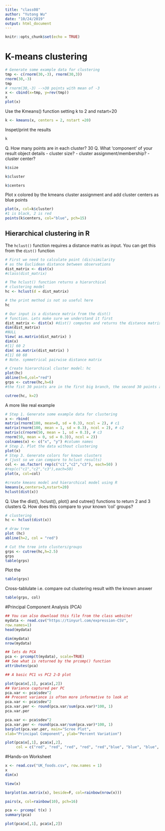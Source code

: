 ```yaml
---
title: "class08"
author: "Yutong Wu"
date: "10/24/2019"
output: html_document
---
```


```r
knitr::opts_chunk$set(echo = TRUE)
```

# K-means clustering 
```r
# Generate some example data for clustering
tmp <- c(rnorm(30,-3), rnorm(30,3))
rnorm(30,-3)
tmp
# rnorm(30,-3) -->30 points with mean of -3 
x <- cbind(x=tmp, y=rev(tmp))
x
plot(x)
```

Use the Kmeans() function setting k to 2 and nstart=20
```r
k <- kmeans(x, centers = 2, nstart =20)
```

Inspet/print the results
```r
k
```

Q. How many points are in each cluster? 30
Q. What 'component' of your result object details
    - cluster size?
    - cluster assignment/membership?
    - cluster center?
    
```r
k$size
```

```r
k$cluster
```

```r
k$centers
```

Plot x colored by the kmeans cluster assignment and add cluster centers as blue points

```r
plot(x, col=k$cluster)
#1 is black, 2 is red 
points(k$centers, col="blue", pch=15)
```

## Hierarchical clustering in R
The `hclust()` function requires a distance matrix as input. 
You can get this from the `dist()` function


```r
# First we need to calculate point (dis)similarity
# as the Euclidean distance between observations
dist_matrix <- dist(x)
#class(dist_matrix)

# The hclust() function returns a hierarchical
# clustering model
hc <- hclust(d = dist_matrix)

# the print method is not so useful here
hc

```

```r
# Our input is a distance matrix from the dist()
# function. Lets make sure we understand it first
dist_matrix <- dist(x) #dist() computes and returns the distance matrix 
dim(dist_matrix)
#NULL
View( as.matrix(dist_matrix) )
dim(x)
#[1] 60 2
dim( as.matrix(dist_matrix) )
#[1] 60 60
# Note. symmetrical pairwise distance matrix
```


```r
# Create hierarchical cluster model: hc
plot(hc)
abline(h=6,col="red")
grps <- cutree(hc,h=6)
#the fist 30 points are in the first big branch, the second 30 points are in the second branch 
```

```r
cutree(hc, k=2)
```

A more like real example 
```r
# Step 1. Generate some example data for clustering
x <- rbind(
matrix(rnorm(100, mean=0, sd = 0.3), ncol = 2), # c1
matrix(rnorm(100, mean = 1, sd = 0.3), ncol = 2), # c2
matrix(c(rnorm(50, mean = 1, sd = 0.3), # c3
rnorm(50, mean = 0, sd = 0.3)), ncol = 2))
colnames(x) <- c("x", "y") #column names
# Step 2. Plot the data without clustering
plot(x)
# Step 3. Generate colors for known clusters
# (just so we can compare to hclust results)
col <- as.factor( rep(c("c1","c2","c3"), each=50) )
#rep(c("c1","c2","c3"),each=50)
plot(x, col=col)
```

```r
#create kmeans model and hierarchical model using R
kmeans(x,centers=3,nstart=20)
hclust(dist(x))
```
Q. Use the dist(), hclust(), plot() and cutree()
functions to return 2 and 3 clusters
Q. How does this compare to your known 'col' groups?

```r
# clustering
hc <- hclust(dist(x))

# draw tree
plot (hc)
abline(h=2, col = "red")

# Cut the tree into clusters/groups
grps <- cutree(hc,h=2.5)
grps
table(grps)
```


Plot the 
```r
table(grps)
```


Cross-tablulate i.e. compare out clustering result with the known answer 
```r
table(grps, col)
```

#Principal Component Analysis (PCA)
```r
## You can also download this file from the class website!
mydata <- read.csv("https://tinyurl.com/expression-CSV",
row.names=1)
head(mydata)
```

```r
dim(mydata)
nrow(mydata)
```




```r
## lets do PCA
pca <- prcomp(t(mydata), scale=TRUE)
## See what is returned by the prcomp() function
attributes(pca)

## A basic PC1 vs PC2 2-D plot
```


```r
plot(pca$x[,1], pca$x[,2])
## Variance captured per PC
pca.var <- pca$sdev^2
## Precent variance is often more informative to look at
pca.var <- pca$sdev^2
pca.var.per <- round(pca.var/sum(pca.var)*100, 1)
pca.var.per
```



```r
pca.var <- pca$sdev^2
pca.var.per <- round(pca.var/sum(pca.var)*100, 1)
barplot(pca.var.per, main="Scree Plot",
xlab="Principal Component", ylab="Percent Variation")
```

```r
plot(pca$x[,1], pca$x[,2],
     col = c("red", "red", "red", "red", "red","blue", "blue", "blue", "blue", "blue"))
```



#Hands-on Worksheet

```r
x <- read.csv("UK_foods.csv", row.names = 1)
x
dim(x)
```

```r
View(x)
```

```r
barplot(as.matrix(x), beside=F, col=rainbow(nrow(x)))
```

```r
pairs(x, col=rainbow(10), pch=16)
```

```r
pca <- prcomp( t(x) )
summary(pca)
```

```r
plot(pca$x[,1], pca$x[,2])
```


















